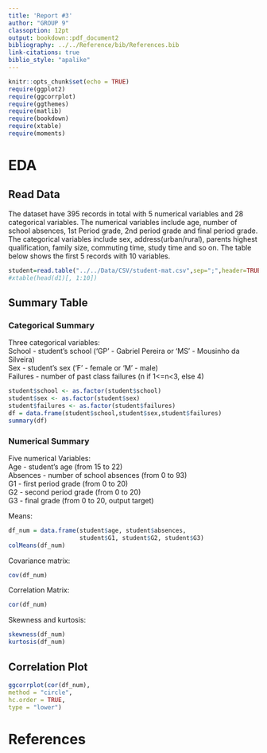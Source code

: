 ```yaml
---
title: 'Report #3'
author: "GROUP 9"
classoption: 12pt
output: bookdown::pdf_document2
bibliography: ../../Reference/bib/References.bib
link-citations: true
biblio_style: "apalike"
---
```


```r
knitr::opts_chunk$set(echo = TRUE)
require(ggplot2)
require(ggcorrplot)
require(ggthemes)
require(matlib)
require(bookdown)
require(xtable)
require(moments)
```

# EDA

## Read Data

The dataset have 395 records in total with 5 numerical variables and 28 categorical variables. The numerical variables include age, number of school absences, 1st Period grade, 2nd period grade and final period grade. The categorical variables include sex, address(urban/rural), parents highest qualification, family size, commuting time, study time and so on. The table below shows the first 5 records with 10 variables.

```r
student=read.table("../../Data/CSV/student-mat.csv",sep=";",header=TRUE)
#xtable(head(d1)[, 1:10])
```

\begin{table}[ht]
\centering
\begin{tabular}{rllrlllrrll}
  \hline
 & school & sex & age & address & famsize & Pstatus & Medu & Fedu & Mjob & Fjob \\ 
  \hline
1 & GP & F &  18 & U & GT3 & A &   4 &   4 & at\_home & teacher \\ 
  2 & GP & F &  17 & U & GT3 & T &   1 &   1 & at\_home & other \\ 
  3 & GP & F &  15 & U & LE3 & T &   1 &   1 & at\_home & other \\ 
  4 & GP & F &  15 & U & GT3 & T &   4 &   2 & health & services \\ 
  5 & GP & F &  16 & U & GT3 & T &   3 &   3 & other & other \\ 
  6 & GP & M &  16 & U & LE3 & T &   4 &   3 & services & other \\ 
   \hline
\end{tabular}
\end{table}

## Summary Table

### Categorical Summary
Three categorical variables:\
School - student's school ('GP' - Gabriel Pereira or 'MS' - Mousinho da Silveira)\
Sex - student's sex ('F' - female or 'M' - male)\
Failures - number of past class failures (n if 1<=n<3, else 4)\

```r
student$school <- as.factor(student$school)
student$sex <- as.factor(student$sex)
student$failures <- as.factor(student$failures)
df = data.frame(student$school,student$sex,student$failures)
summary(df)
```

### Numerical Summary
Five numerical Variables:\
Age - student's age (from 15 to 22)\
Absences - number of school absences (from 0 to 93)\
G1 - first period grade (from 0 to 20)\
G2 - second period grade (from 0 to 20)\
G3 - final grade (from 0 to 20, output target)\

Means: \
```r
df_num = data.frame(student$age, student$absences, 
                    student$G1, student$G2, student$G3)
colMeans(df_num)
```

Covariance matrix:\
```r
cov(df_num)
```

Correlation Matrix:\
```r
cor(df_num)
```

Skewness and kurtosis:\
```r
skewness(df_num)
kurtosis(df_num)
```

## Correlation Plot

```r
ggcorrplot(cor(df_num),
method = "circle",
hc.order = TRUE,
type = "lower")
```



# References 
